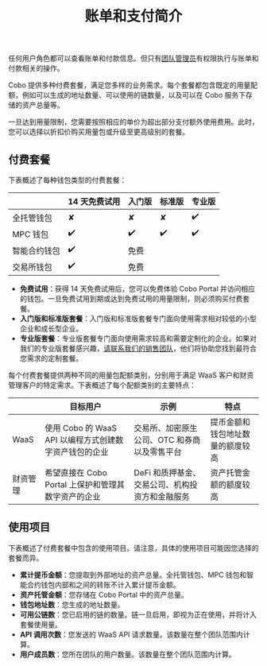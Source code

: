 ﻿---
title: "账单和支付简介"
sidebarTitle: "简介"
---

<Note>任何用户角色都可以查看账单和付款信息。但只有[团队管理员](/cn/portal/organization/roles-and-permissions)有权限执行与账单和付款相关的操作。</Note>


Cobo 提供多种付费套餐，满足您多样的业务需求。每个套餐都包含既定的用量配额，例如可以生成的地址数量、可以使用的链数量，以及可以在 Cobo 服务下存储的资产总量等。

一旦达到用量限制，您需要按照相应的单价为超出部分支付额外使用费用。此时，您可以选择以折扣价购买用量包或升级至更高级别的套餐。

## 付费套餐

下表概述了每种钱包类型的付费套餐：

<table><thead>
  <tr>
    <th></th>
    <th>14 天免费试用</th>
    <th>入门版</th>
    <th>标准版</th>
    <th>专业版</th>
  </tr></thead>
<tbody>
  <tr>
    <td>全托管钱包</td>
    <td>✘</td>
    <td>✘</td>
    <td>✘</td>
    <td>✔️</td>
  </tr>
  <tr>
    <td>MPC 钱包</td>
    <td>✔️</td>
    <td>✔️</td>
    <td>✔️</td>
    <td>✔️</td>
  </tr>
  <tr>
    <td>智能合约钱包</td>
    <td>✔️</td>
    <td colspan="3">免费</td>
  </tr>
  <tr>
    <td>交易所钱包</td>
    <td>✔️</td>
    <td colspan="3">免费</td>
  </tr>
</tbody>
</table>

- **免费试用**：获得 14 天免费试用后，您可以免费体验 Cobo Portal 并访问相应的钱包。一旦免费试用到期或达到免费试用的用量限制，则必须购买付费套餐。
- **入门版和标准版套餐**：入门版和标准版套餐专门面向使用需求相对较低的小型企业和成长型企业。
- **专业版套餐**：专业版套餐专门面向使用需求较高和需要定制化的企业。如果对我们的专业版套餐感兴趣，[请联系我们的销售团队](https://www.cobo.com/book-demo/?utm_source=product-manual&utm_medium=product&utm_campaign=pricing-plan-intro&utm_content=enterprise-contact-sales)，他们将协助您找到最符合您需求的定制套餐。

<a name="usage_quota_categories"></a>
每个付费套餐提供两种不同的用量包配额类别，分别用于满足 WaaS 客户和财资管理客户的特定需求。下表概述了每个配额类别的主要特点：

|                     | 目标用户                                                 | 示例                                                     | 特点                                              |
| ------------------- | ------------------------------------------------------------ | ------------------------------------------------------------ | ------------------------------------------------------------ |
| WaaS | 使用 Cobo 的 WaaS API 以编程方式创建数字资产钱包的企业 | 交易所、加密原生公司、OTC 和券商以及零售平台 | 提币金额和钱包地址数量的额度较高
| 财资管理 | 希望直接在 Cobo Portal 上保护和管理其数字资产的企业 | DeFi 和质押基金、交易公司、机构投资方和金融服务 | 资产托管金额的额度较高

## 使用项目

下表概述了付费套餐中包含的使用项目。请注意，具体的使用项目可能因您选择的套餐而异。

- **累计提币金额**：您提取到外部地址的资产总量。全托管钱包、MPC 钱包和智能合约钱包内部和之间的转账不计入累计提币金额。
- **资产托管金额**：您存储在 Cobo Portal 中的资产总量。
- **钱包地址数**：您生成的地址数量。
- **可用公链数**：您已启用的链的数量。链一旦启用，即视为正在使用，并将计入套餐使用量。
- **API 调用次数**：您发送的 WaaS API 请求数量。该数量在整个团队范围内计算。
- **用户成员数**：您所在团队的用户数量。该数量在整个团队范围内计算。